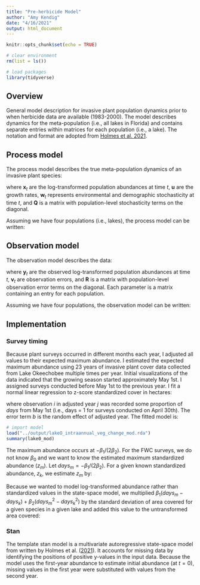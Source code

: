 ```yaml
---
title: "Pre-herbicide Model"
author: "Amy Kendig"
date: "4/16/2021"
output: html_document
---
```


```r
knitr::opts_chunk$set(echo = TRUE)

# clear environment
rm(list = ls())

# load packages
library(tidyverse)
```

## Overview

General model description for invasive plant population dynamics prior to when herbicide data are available (1983-2000). The model describes dynamics for the meta-population (i.e., all lakes in Florida) and contains separate entries within matrices for each population (i.e., a lake). The notation and format are adopted from [Holmes et al. 2021](https://nwfsc-timeseries.github.io/atsa-labs/).

## Process model

The process model describes the true meta-population dynamics of an invasive plant species: 

\begin{equation}
\begin{gathered}
\mathbf{x}_t = \mathbf{x}_{t-1}+\mathbf{u}+\mathbf{w}_t \text{ where } \mathbf{w}_t \sim \,\text{N}(0,\mathbf{Q}) \\
\mathbf{x}_0 = \boldsymbol{\mu}
\end{gathered}   
\end{equation}

where $\mathbf{x}_t$ are the log-transformed population abundances at time $t$, $\mathbf{u}$ are the growth rates, $\mathbf{w}_t$ represents environmental and demographic stochasticity at time $t$, and $\mathbf{Q}$ is a matrix with population-level stochasticity terms on the diagonal. 

Assuming we have four populations (i.e., lakes), the process model can be written:

\begin{equation}
\begin{gathered}
 \left[ \begin{array}{c}
    x_{1} \\
    x_{2} \\
    x_{3} \\
    x_{4}  \end{array} \right]_t = 
 \left[ \begin{array}{c}
    x_{1} \\
    x_{2} \\
    x_{3} \\
    x_{4}  \end{array} \right]_{t-1} +  
    \left[ \begin{array}{c}
    u_{1} \\
    u_{2} \\
    u_{3} \\
    u_{4}  \end{array} \right] + 
    \left[ \begin{array}{c}
    w_{1} \\
    w_{2} \\
    w_{3} \\
    w_{4}  \end{array} \right]_t
\\
\boldsymbol{\mu} = 
\left[ \begin{array}{c}
    \mu_{1} \\
    \mu_{2} \\
    \mu_{3} \\
    \mu_{4}  \end{array} \right]
\\
\mathbf{Q} = \begin{bmatrix}
    q & 0 & 0 & 0 \\
    0 & q & 0 & 0\\
    0 & 0 & q & 0 \\
    0 & 0 & 0 & q \end{bmatrix}
\end{gathered} 
\end{equation}
 
## Observation model

The observation model describes the data:

\begin{equation}
\mathbf{y}_t = \mathbf{x}_{t}+\mathbf{v}_t \text{ where } \mathbf{v}_t \sim \,\text{N}(0,\mathbf{R}) 
\end{equation}

where $\mathbf{y}_t$ are the observed log-transformed population abundances at time $t$, $\mathbf{v}_t$ are observation errors, and $\mathbf{R}$ is a matrix with population-level observation error terms on the diagonal. Each parameter is a matrix containing an entry for each population.

Assuming we have four populations, the observation model can be written:

\begin{equation}
\begin{gathered}
 \left[ \begin{array}{c}
    y_{1} \\
    y_{2} \\
    y_{3} \\
    y_{4}  \end{array} \right]_t = 
 \left[ \begin{array}{c}
    x_{1} \\
    x_{2} \\
    x_{3} \\
    x_{4}  \end{array} \right]_t +  
    \left[ \begin{array}{c}
    v_{1} \\
    v_{2} \\
    v_{3} \\
    v_{4}  \end{array} \right]_t
\\
\mathbf{R} = \begin{bmatrix}
    r_1 & 0 & 0 & 0 \\
    0 & r_2 & 0 & 0\\
    0 & 0 & r_3 & 0 \\
    0 & 0 & 0 & r4 \end{bmatrix}
\end{gathered} 
\end{equation}

## Implementation

### Survey timing

Because plant surveys occurred in different months each year, I adjusted all values to their expected maximum abundance. I estimated the expected maximum abundance using 23 years of invasive plant cover data collected from Lake Okeechobee multiple times per year. Initial visualizations of the data indicated that the growing season started approximately May 1st. I assigned surveys conducted before May 1st to the previous year. I fit a normal linear regression to z-score standardized cover in hectares:

\begin{equation}
\begin{gathered}
y_{i} = \beta_{0} + \beta_{1} days + \beta_{2} days^{2} + b_{j[i]} + \epsilon_{i}
\\
b_{j} \sim \,\text{N}(0,\sigma_{1}^{2})
\\
\epsilon_{i} \sim \,\text{N}(0,\sigma_{2}^{2})
\end{gathered}
\end{equation}

where observation $i$ in adjusted year $j$ was recorded some proportion of $days$ from May 1st (i.e., days = 1 for surveys conducted on April 30th). The error term $b$ is the random effect of adjusted year. The fitted model is:

```r
# import model
load("../output/lakeO_intraannual_veg_change_mod.rda")
summary(lake0_mod)
```
The maximum abundance occurs at $-\beta_{1}/(2 \beta_{2})$. For the FWC surveys, we do not know $\beta_{0}$ and we want to know the estimated maximum standardized abundance ($z_{m}$). Let $days_{m} = -\beta_{1}/(2 \beta_{2})$. For a given known standardized abundance, $z_{k}$, we estimate $z_{m}$ by:

\begin{equation}
\begin{gathered}
z_{k} = \beta_{0} + \beta_{1} days_{k} + \beta_{2} days^{2}_{k} + b_{j[i]} + \epsilon_{k}
\\
z_{m} = \beta_{0} + \beta_{1} days_{m} + \beta_{2} days^{2}_{m} + b_{j[i]} + \epsilon_{m}
\\
\beta_{0} = z_{k} - \beta_{1} days_{k} - \beta_{2} days^{2}_{k} - b_{j[i]} - \epsilon_{k}
\\
z_{m} = z_{k} - \beta_{1} days_{k} - \beta_{2} days^{2}_{k} - b_{j[i]} - \epsilon_{k} + \beta_{1} days_{m} + \beta_{2} days^{2}_{m} + b_{j[i]} + \epsilon_{m}
\\
\text{ assuming } \epsilon_{k} = \epsilon_{m},
\\
z_{m} = z_{k} + \beta_{1}(days_{m} - days_{k}) + \beta_{2}(days^{2}_{m} - days^{2}_{k})
\end{gathered}
\end{equation}

Because we wanted to model log-transformed abundance rather than standardized values in the state-space model, we multiplied $\beta_{1}(days_{m} - days_{k}) + \beta_{2}(days^{2}_{m} - days^{2}_{k})$ by the standard deviation of area covered for a given species in a given lake and added this value to the untransformed area covered:

\begin{equation}
\begin{gathered}
z_{m} = \frac{y_{m} - \bar{y}}{sd_{y}} \text{ and } z_{k} = \frac{y_{k} - \bar{y}}{sd_{y}} 
\\
\text{ let } \gamma = \beta_{1}(days_{m} - days_{k}) + \beta_{2}(days^{2}_{m} - days^{2}_{k})
\\
\frac{y_{m} - \bar{y}}{sd_{y}} = \frac{y_{k} - \bar{y}}{sd_{y}} + \gamma
\\
\frac{y_{m} - \bar{y}}{sd_{y}} = \frac{y_{k} - \bar{y} + \gamma sd_{y}}{sd_{y}}
\\
y_{m} = y_{k} + \gamma sd_{y}
\end{gathered}
\end{equation}


### Stan

The template stan model is a multivariate autoregressive state-space model from written by Holmes et al. ([2021](https://nwfsc-timeseries.github.io/atsa-labs/sec-marss-fitting-with-stan.html)). It accounts for missing data by identifying the positions of positive y-values in the input data. Because the model uses the first-year abundance to estimate initial abundance (at $t = 0$), missing values in the first year were substituted with values from the second year.